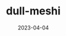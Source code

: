 ---
title: dull-meshi
slug: dull-meshi
image: ./daru-meshi.jpg
date: 2023-04-04
description: 家にある食材から作れる献立を提案してくれるアプリです。食材を入力することで、残り物を活用した献立を提案してくれます。
tags: [TypeScript, React] 
github: https://github.com/ut-code/menu
---